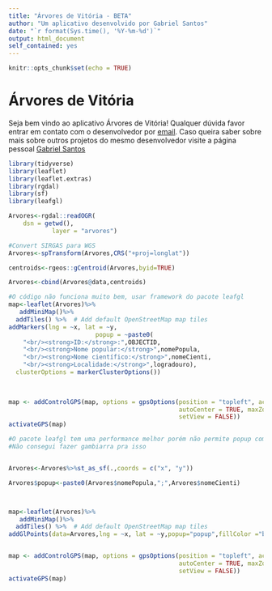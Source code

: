 ```yaml
---
title: "Árvores de Vitória - BETA"
author: "Um aplicativo desenvolvido por Gabriel Santos"
date: "`r format(Sys.time(), '%Y-%m-%d')`"
output: html_document
self_contained: yes
---
```


```r
knitr::opts_chunk$set(echo = TRUE)
```

# Árvores de Vitória

Seja bem vindo ao aplicativo Árvores de Vitória! Qualquer dúvida favor entrar em contato com o desenvolvedor por [email](mailto:ssantos.gabriel@gmail.com). Caso queira saber sobre mais sobre outros projetos do mesmo desenvolvedor visite a página pessoal [Gabriel Santos](https://ecosantos.netlify.app/)


```r
library(tidyverse)
library(leaflet)
library(leaflet.extras)
library(rgdal)
library(sf)
library(leafgl)
```

```r
Arvores<-rgdal::readOGR(
	dsn = getwd(), 
			layer = "arvores")
```

```r
#Convert SIRGAS para WGS
Arvores<-spTransform(Arvores,CRS("+proj=longlat"))
```

```r
centroids<-rgeos::gCentroid(Arvores,byid=TRUE)

Arvores<-cbind(Arvores@data,centroids)
```

```r
#O código não funciona muito bem, usar framework do pacote leafgl
map<-leaflet(Arvores)%>%
   addMiniMap()%>%
  addTiles() %>%  # Add default OpenStreetMap map tiles
addMarkers(lng = ~x, lat = ~y,
                        popup = ~paste0(
	"<br/><strong>ID:</strong>:",OBJECTID,
	"<br/><strong>Nome popular:</strong>",nomePopula,
	"<br/><strong>Nome científico:</strong>",nomeCienti,
	"<br/><strong>Localidade:</strong>",logradouro),
  clusterOptions = markerClusterOptions())
  
  

map <- addControlGPS(map, options = gpsOptions(position = "topleft", activate = TRUE, 
                                               autoCenter = TRUE, maxZoom = 25, 
                                               setView = FALSE))
activateGPS(map)

```



```r
#O pacote leafgl tem uma performance melhor porém não permite popup com multiplas linhas. 
#Não consegui fazer gambiarra pra isso


Arvores<-Arvores%>%st_as_sf(.,coords = c("x", "y"))

Arvores$popup<-paste0(Arvores$nomePopula,";",Arvores$nomeCienti)



map<-leaflet(Arvores)%>%
   addMiniMap()%>%
  addTiles() %>%  # Add default OpenStreetMap map tiles
addGlPoints(data=Arvores,lng = ~x, lat = ~y,popup="popup",fillColor ="blueviolet",fillOpacity = 1)


map <- addControlGPS(map, options = gpsOptions(position = "topleft", activate = TRUE, 
                                               autoCenter = TRUE, maxZoom = 25, 
                                               setView = FALSE))
activateGPS(map)

```




